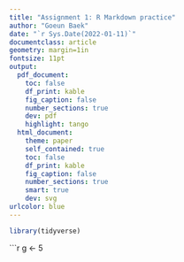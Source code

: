 ```yaml
---
title: "Assignment 1: R Markdown practice"
author: "Goeun Baek"
date: "`r Sys.Date(2022-01-11)`"
documentclass: article
geometry: margin=1in
fontsize: 11pt
output:
  pdf_document:
    toc: false
    df_print: kable
    fig_caption: false
    number_sections: true
    dev: pdf
    highlight: tango
  html_document:
    theme: paper
    self_contained: true
    toc: false
    df_print: kable
    fig_caption: false
    number_sections: true
    smart: true
    dev: svg
urlcolor: blue
---
```


```r
library(tidyverse)
```



```r
g <- 5




